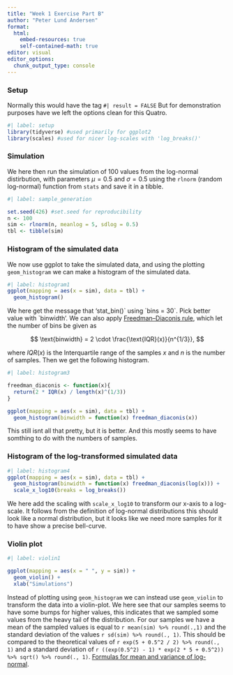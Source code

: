 ```yaml
---
title: "Week 1 Exercise Part B"
author: "Peter Lund Andersen"
format:
  html:
    embed-resources: true
    self-contained-math: true
editor: visual
editor_options: 
  chunk_output_type: console
---
```


### Setup

Normally this would have the tag `#| result = FALSE` But for demonstration purposes have we left the options clean for this Quatro.

```r
#| label: setup
library(tidyverse) #used primarily for ggplot2
library(scales) #used for nicer log-scales with 'log_breaks()'
```

### Simulation

We here then run the simulation of 100 values from the log-normal distirbution, with parameters $\mu = 0.5$ and $\sigma = 0.5$ using the `rlnorm` (random log-normal) function from `stats` and save it in a tibble.

```r
#| label: sample_generation

set.seed(426) #set.seed for reproducibility
n <- 100
sim <- rlnorm(n, meanlog = 5, sdlog = 0.5)
tbl <- tibble(sim)
```

### Histogram of the simulated data

We now use ggplot to take the simulated data, and using the plotting `geom_histogram` we can make a histogram of the simulated data.

```r
#| label: histogram1
ggplot(mapping = aes(x = sim), data = tbl) +
  geom_histogram()
```

We here get the message that 'stat_bin()\` using \`bins = 30\`. Pick better value with \`binwidth'. We can also apply [Freedman--Diaconis rule](https://en.wikipedia.org/wiki/Freedman–Diaconis_rule), which let the number of bins be given as

$$
\text{binwidth} = 2 \cdot \frac{\text{IQR}(x)}{n^{1/3}},
$$

where $IQR(x)$ is the Interquartile range of the samples $x$ and $n$ is the number of samples. Then we get the following histogram.

```r
#| label: histogram3

freedman_diaconis <- function(x){
  return(2 * IQR(x) / length(x)^(1/3))
}

ggplot(mapping = aes(x = sim), data = tbl) +
  geom_histogram(binwidth = function(x) freedman_diaconis(x))
```

This still isnt all that pretty, but it is better. And this mostly seems to have somthing to do with the numbers of samples.

### Histogram of the log-transformed simulated data

```r
#| label: histogram4
ggplot(mapping = aes(x = sim), data = tbl) +
  geom_histogram(binwidth = function(x) freedman_diaconis(log(x))) +
  scale_x_log10(breaks = log_breaks())
```

We here add the scaling with `scale_x_log10` to transform our x-axis to a log-scale. It follows from the definition of log-normal distributions this should look like a normal distribution, but it looks like we need more samples for it to have show a precise bell-curve.

### Violin plot

```r
#| label: violin1

ggplot(mapping = aes(x = " ", y = sim)) +
  geom_violin() +
  xlab("Simulations")
```

Instead of plotting using `geom_histogram` we can instead use `geom_violin` to transform the data into a violin-plot. We here see that our samples seems to have some bumps for higher values, this indicates that we sampled some values from the heavy tail of the distribution. For our samples we have a mean of the sampled values is equal to `r mean(sim) %>% round(.,1)` and the standard deviation of the values `r sd(sim) %>% round(., 1)`. This should be compared to the theoretical values of `r exp(5 + 0.5^2 / 2) %>% round(., 1)` and a standard deviation of `r ((exp(0.5^2) - 1) * exp(2 * 5 + 0.5^2)) %>% sqrt() %>% round(., 1)`. [Formulas for mean and variance of log-normal](https://en.wikipedia.org/wiki/Log-normal_distribution).

